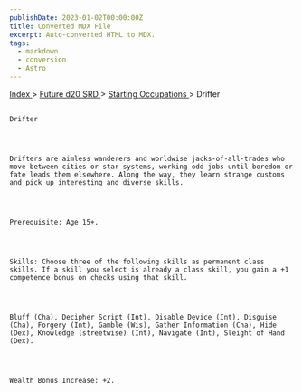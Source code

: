 ```yaml
---
publishDate: 2023-01-02T00:00:00Z
title: Converted MDX File
excerpt: Auto-converted HTML to MDX.
tags:
  - markdown
  - conversion
  - Astro
---
```


[
Index
](-index) >
[
Future d20 SRD
](future-d20-srd-index) >
[
Starting Occupations
](future-d20-srd-starting-occupations-index) > Drifter

##

    Drifter




    Drifters are aimless wanderers and worldwise jacks-of-all-trades who move between cities or star systems, working odd jobs until boredom or fate leads them elsewhere. Along the way, they learn strange customs and pick up interesting and diverse skills.




    Prerequisite: Age 15+.




    Skills: Choose three of the following skills as permanent class skills. If a skill you select is already a class skill, you gain a +1 competence bonus on checks using that skill.




    Bluff (Cha), Decipher Script (Int), Disable Device (Int), Disguise (Cha), Forgery (Int), Gamble (Wis), Gather Information (Cha), Hide (Dex), Knowledge (streetwise) (Int), Navigate (Int), Sleight of Hand (Dex).




    Wealth Bonus Increase: +2.
